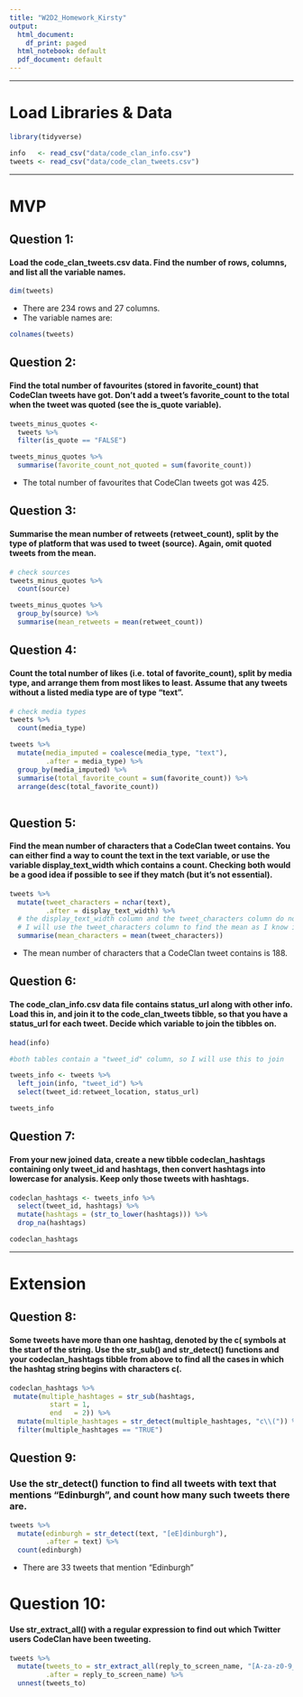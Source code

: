 ```yaml
---
title: "W2D2_Homework_Kirsty"
output:
  html_document:
    df_print: paged
  html_notebook: default
  pdf_document: default
---
```


--------------------------------------------------------------------------------

# Load Libraries & Data

```r
library(tidyverse)

```

```r
info   <- read_csv("data/code_clan_info.csv")
tweets <- read_csv("data/code_clan_tweets.csv")
```


--------------------------------------------------------------------------------


# MVP

## Question 1:

#### Load the code_clan_tweets.csv data. Find the number of rows, columns, and list all the variable names.

```r
dim(tweets)
```

-   There are 234 rows and 27 columns.
-   The variable names are:

```r
colnames(tweets)
```

## Question 2:

#### Find the total number of favourites (stored in favorite_count) that CodeClan tweets have got. Don't add a tweet's favorite_count to the total when the tweet was quoted (see the is_quote variable).

```r
tweets_minus_quotes <-
  tweets %>% 
  filter(is_quote == "FALSE")

tweets_minus_quotes %>% 
  summarise(favorite_count_not_quoted = sum(favorite_count))


```

-   The total number of favourites that CodeClan tweets got was 425.

## Question 3:

#### Summarise the mean number of retweets (retweet_count), split by the type of platform that was used to tweet (source). Again, omit quoted tweets from the mean.

```r
# check sources
tweets_minus_quotes %>% 
  count(source)


```

```r
tweets_minus_quotes %>% 
  group_by(source) %>% 
  summarise(mean_retweets = mean(retweet_count)) 


```

## Question 4:

#### Count the total number of likes (i.e. total of favorite_count), split by media type, and arrange them from most likes to least. Assume that any tweets without a listed media type are of type "text".

```r
# check media types
tweets %>% 
  count(media_type)
```

```r
tweets %>% 
  mutate(media_imputed = coalesce(media_type, "text"),
         .after = media_type) %>% 
  group_by(media_imputed) %>% 
  summarise(total_favorite_count = sum(favorite_count)) %>% 
  arrange(desc(total_favorite_count))
  
```

## Question 5:

#### Find the mean number of characters that a CodeClan tweet contains. You can either find a way to count the text in the text variable, or use the variable display_text_width which contains a count. Checking both would be a good idea if possible to see if they match (but it's not essential).

```r
tweets %>% 
  mutate(tweet_characters = nchar(text),
         .after = display_text_width) %>%  
  # the display_text_width column and the tweet_characters column do not match.
  # I will use the tweet_characters column to find the mean as I know it's accurate!
  summarise(mean_characters = mean(tweet_characters))
```

-   The mean number of characters that a CodeClan tweet contains is 188.

## Question 6:

#### The code_clan_info.csv data file contains status_url along with other info. Load this in, and join it to the code_clan_tweets tibble, so that you have a status_url for each tweet. Decide which variable to join the tibbles on.

```r
head(info)

#both tables contain a "tweet_id" column, so I will use this to join
```

```r
tweets_info <- tweets %>% 
  left_join(info, "tweet_id") %>% 
  select(tweet_id:retweet_location, status_url)

tweets_info
```

## Question 7:

#### From your new joined data, create a new tibble codeclan_hashtags containing only tweet_id and hashtags, then convert hashtags into lowercase for analysis. Keep only those tweets with hashtags.

```r
codeclan_hashtags <- tweets_info %>% 
  select(tweet_id, hashtags) %>% 
  mutate(hashtags = (str_to_lower(hashtags))) %>% 
  drop_na(hashtags)

codeclan_hashtags
```


--------------------------------------------------------------------------------

# Extension 

## Question 8:

#### Some tweets have more than one hashtag, denoted by the c( symbols at the start of the string. Use the str_sub() and str_detect() functions and your codeclan_hashtags tibble from above to find all the cases in which the hashtag string begins with characters c(.

```r
codeclan_hashtags %>% 
 mutate(multiple_hashtages = str_sub(hashtags,
          start = 1,
          end   = 2)) %>% 
  mutate(multiple_hashtages = str_detect(multiple_hashtages, "c\\(")) %>% 
  filter(multiple_hashtages == "TRUE")
```

## Question 9:
### Use the str_detect() function to find all tweets with text that mentions “Edinburgh”, and count how many such tweets there are.
 
```r
tweets %>% 
  mutate(edinburgh = str_detect(text, "[eE]dinburgh"),
         .after = text) %>% 
  count(edinburgh)
```
- There are 33 tweets that mention "Edinburgh"

# Question 10: 

#### Use str_extract_all() with a regular expression to find out which Twitter users CodeClan have been tweeting.

```r
tweets %>% 
  mutate(tweets_to = str_extract_all(reply_to_screen_name, "[A-za-z0-9_]*"),
         .after = reply_to_screen_name) %>% 
  unnest(tweets_to)
```

